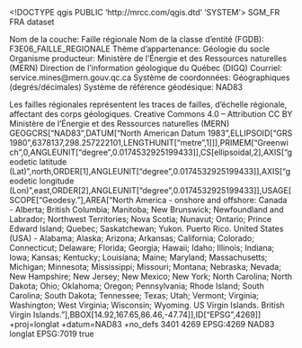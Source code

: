 <!DOCTYPE qgis PUBLIC 'http://mrcc.com/qgis.dtd' 'SYSTEM'>
<qgis version="3.32.2-Lima">
  <identifier>SGM_FR</identifier>
  <parentidentifier></parentidentifier>
  <language>FRA</language>
  <type>dataset</type>
  <title>Failles régionales</title>
  <abstract>Nom de la couche: Faille régionale
Nom de la classe d’entité (FGDB): F3E06_FAILLE_REGIONALE
Thème d’appartenance: Géologie du socle
Organisme producteur: 
Ministère de l’Énergie et des Ressources naturelles (MERN)
Direction de l’information géologique du Québec (DIGQ)
Courriel: service.mines@mern.gouv.qc.ca
Système de coordonnées: Géographiques (degrés/décimales)
Système de référence géodésique: NAD83 


Les failles régionales représentent les traces de failles, d'échelle régionale, affectant des corps géologiques.</abstract>
  <links/>
  <dates/>
  <fees></fees>
  <constraints type="Limitations of use">Creative Commons 4.0 – Attribution CC BY</constraints>
  <rights>Ministère de l’Énergie et des Ressources naturelles (MERN)</rights>
  <encoding></encoding>
  <crs>
    <spatialrefsys nativeFormat="Wkt">
      <wkt>GEOGCRS["NAD83",DATUM["North American Datum 1983",ELLIPSOID["GRS 1980",6378137,298.257222101,LENGTHUNIT["metre",1]]],PRIMEM["Greenwich",0,ANGLEUNIT["degree",0.0174532925199433]],CS[ellipsoidal,2],AXIS["geodetic latitude (Lat)",north,ORDER[1],ANGLEUNIT["degree",0.0174532925199433]],AXIS["geodetic longitude (Lon)",east,ORDER[2],ANGLEUNIT["degree",0.0174532925199433]],USAGE[SCOPE["Geodesy."],AREA["North America - onshore and offshore: Canada - Alberta; British Columbia; Manitoba; New Brunswick; Newfoundland and Labrador; Northwest Territories; Nova Scotia; Nunavut; Ontario; Prince Edward Island; Quebec; Saskatchewan; Yukon. Puerto Rico. United States (USA) - Alabama; Alaska; Arizona; Arkansas; California; Colorado; Connecticut; Delaware; Florida; Georgia; Hawaii; Idaho; Illinois; Indiana; Iowa; Kansas; Kentucky; Louisiana; Maine; Maryland; Massachusetts; Michigan; Minnesota; Mississippi; Missouri; Montana; Nebraska; Nevada; New Hampshire; New Jersey; New Mexico; New York; North Carolina; North Dakota; Ohio; Oklahoma; Oregon; Pennsylvania; Rhode Island; South Carolina; South Dakota; Tennessee; Texas; Utah; Vermont; Virginia; Washington; West Virginia; Wisconsin; Wyoming. US Virgin Islands. British Virgin Islands."],BBOX[14.92,167.65,86.46,-47.74]],ID["EPSG",4269]]</wkt>
      <proj4>+proj=longlat +datum=NAD83 +no_defs</proj4>
      <srsid>3401</srsid>
      <srid>4269</srid>
      <authid>EPSG:4269</authid>
      <description>NAD83</description>
      <projectionacronym>longlat</projectionacronym>
      <ellipsoidacronym>EPSG:7019</ellipsoidacronym>
      <geographicflag>true</geographicflag>
    </spatialrefsys>
  </crs>
  <extent>
    <spatial maxz="0" minz="0" dimensions="2" maxy="0" miny="0" maxx="0" crs="EPSG:4269" minx="0"/>
  </extent>
</qgis>
